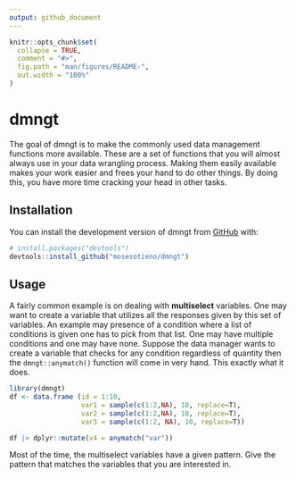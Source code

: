 ```yaml
---
output: github_document
---
```


<!-- README.md is generated from README.Rmd. Please edit that file -->

```r
knitr::opts_chunk$set(
  collapse = TRUE,
  comment = "#>",
  fig.path = "man/figures/README-",
  out.width = "100%"
)
```

# dmngt

<!-- badges: start -->
<!-- badges: end -->

The goal of dmngt is to make the commonly used data management functions more available. These are a set of functions that you will almost always use in your data wrangling process. Making them easily available makes your work easier and frees your hand to do other things. By doing this, you have more time cracking your head in other tasks. 

## Installation

You can install the development version of dmngt from [GitHub](https://github.com/) with:

``` r
# install.packages("devtools")
devtools::install_github("mosesotieno/dmngt")
```

## Usage

A fairly common example is on dealing with __multiselect__ variables. One may want to create a variable that utilizes all the responses given by this set of variables. An example may presence of a condition where a list of conditions is given one has to pick from that list. One may have multiple conditions and one may have none. Suppose the data manager wants to create a variable that checks for any condition regardless of quantity then the `dmngt::anymatch()` function will come in very hand. This exactly what it does. 

```r
library(dmngt)
df <- data.frame (id = 1:10,
                  var1 = sample(c(1:2,NA), 10, replace=T),
                  var2 = sample(c(1:2,NA), 10, replace=T),
                  var3 = sample(c(1:2, NA), 10, replace=T))

df |> dplyr::mutate(v4 = anymatch("var"))
```

Most of the time, the multiselect variables have a given pattern. Give the pattern that matches the variables that you are interested in. 

